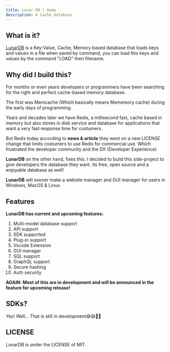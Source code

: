 ```yaml
---
title: Lunar DB | Home
description: A Cache database
---
```



## What is it?

[LunarDB](https://github.com/Kazooki123/lunardb) is a Key-Value, Cache, Memory based database that loads keys and values in a file when saved by command, you can load this keys and values by the command "LOAD" then filename.

## Why did I build this?

For months or even years developers or programmers have been searching for the right and perfect
cache-based memory database.

The first was Memcache (Which basically means Mememory cache) during the early days of programming.

Years and decades later we have Redis, a millisecond fast, cache based in memory but also stores in disk service and database for applications that want a very fast response
time for costumers. 

But Redis today according to **news & article** they went on a new LICENSE change that limits costumers
to use Redis for commercial use. Which frustrated the developer community and the DX (Developer Experience)

**LunarDB** on the other hand, fixes this. I decided to build this side-project to give developers
the database they want. Its free, open source and a enjoyable database as well!

**LunarDB** will sooner make a website manager and GUI manager for users in Windows, MacOS & Linux.

## Features

**LunarDB has current and upcoming features:**

1. Multi-model database support
2. API support
3. SDK supported
4. Plug-in support
5. Vscode Extension
6. GUI manager
7. SQL support
8. GraphQL support
9. Secure hashing
10. Auth security

**AGAIN: Most of this are in development and will be announced in the feature for upcoming release!**

## SDKs?

Yes! Well... That is still in development😅😅✌🏼

## LICENSE

LunarDB is under the LICENSE of MIT.
